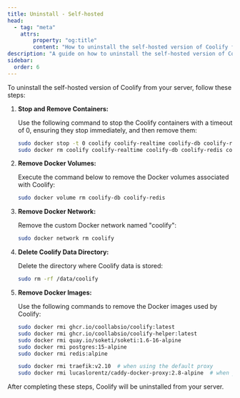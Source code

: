 ```yaml
---
title: Uninstall - Self-hosted
head:
  - tag: "meta"
    attrs:
        property: "og:title"
        content: "How to uninstall the self-hosted version of Coolify from your server."
description: "A guide on how to uninstall the self-hosted version of Coolify from your server."
sidebar:
  order: 6
---
```


To uninstall the self-hosted version of Coolify from your server, follow these steps:

1. **Stop and Remove Containers:**

   Use the following command to stop the Coolify containers with a timeout of 0, ensuring they stop immediately, and then remove them:

   ```bash
   sudo docker stop -t 0 coolify coolify-realtime coolify-db coolify-redis coolify-proxy
   sudo docker rm coolify coolify-realtime coolify-db coolify-redis coolify-proxy
   ```

2. **Remove Docker Volumes:**

   Execute the command below to remove the Docker volumes associated with Coolify:

   ```bash
   sudo docker volume rm coolify-db coolify-redis
   ```

3. **Remove Docker Network:**

   Remove the custom Docker network named "coolify":

   ```bash
   sudo docker network rm coolify
   ```

4. **Delete Coolify Data Directory:**

   Delete the directory where Coolify data is stored:

   ```bash
   sudo rm -rf /data/coolify
   ```

5. **Remove Docker Images:**

   Use the following commands to remove the Docker images used by Coolify:

   ```bash
   sudo docker rmi ghcr.io/coollabsio/coolify:latest
   sudo docker rmi ghcr.io/coollabsio/coolify-helper:latest
   sudo docker rmi quay.io/soketi/soketi:1.6-16-alpine
   sudo docker rmi postgres:15-alpine
   sudo docker rmi redis:alpine

   sudo docker rmi traefik:v2.10  # when using the default proxy
   sudo docker rmi lucaslorentz/caddy-docker-proxy:2.8-alpine  # when you have switched proxy to Caddy
   
   ```

After completing these steps, Coolify will be uninstalled from your server.
